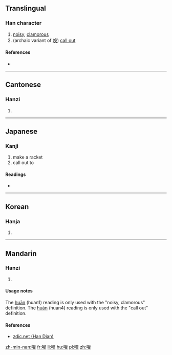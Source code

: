 ==Translingual==

===Han character===
{{Han char|rn=30|rad=口|as=18|sn=21|four=6401<sub>4</sub>|canj=口廿口土 (RTRG)|ids=⿰[[口]][[雚]]}}

# [[noisy]], [[clamorous]]
# (archaic variant of [[唤]]) [[call out]]

====References====
* {{Han ref|kx=0214.270|dkj=04611|dj=0437.150|hdz=10703.210|uh=56BE|ud=22206|bh=F5C6|bd=62918}}

----

==Cantonese==

===Hanzi===
{{yue-hanzi|jyut=|y=fun1}}

# {{defn|lang=yue|sort=口18}}

----

==Japanese==

===Kanji===
{{ja-kanji|grade=|rs=口18}}

# make a racket
# call out to

====Readings====
* {{ja-readings|on=[[かん]] (kan), [[たん]] (tan)|kun=[[よぶ]] (yobu), [[わめく]] (wameku), [[かまびすしい]] (kamabisushii)}}

----

==Korean==

===Hanja===
{{ko-hanja|hangeul=[[환]], [[훤]]|rv=hwan, hwon|mr=hwan, hwŏn}}

# {{defn|lang=ko|sort=口18}}

----

==Mandarin==

===Hanzi===
{{cmn-hanzi|pin=[[huān]] ([[huan1]]), [[huàn]] ([[huan4]])|wg=huan<sup>1</sup>, huan<sup>4</sup>}}

# {{defn|lang=cmn|sort=口18}}

====Usage notes====
The [[huān]] (huan1) reading is only used with the "noisy, clamorous" definition. The [[huàn]] (huan4) reading is only used with the "call out" definition.

====References====
*[http://www.zdic.net/z/17/js/56BE.htm zdic.net (Han Dian)]

[[zh-min-nan:嚾]]
[[fr:嚾]]
[[li:嚾]]
[[hu:嚾]]
[[pl:嚾]]
[[zh:嚾]]